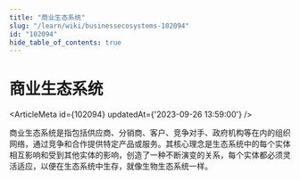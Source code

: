 ```yaml
---
title: "商业生态系统"
slug: "/learn/wiki/businessecosystems-102094"
id: "102094"
hide_table_of_contents: true
---
```



# 商业生态系统

<ArticleMeta id={102094} updatedAt={'2023-09-26 13:59:00'} />
<div className='border-solid border-b border-t-0 my-4 border-[var(--ifm-color-gray-300)]' />

商业生态系统是指包括供应商、分销商、客户、竞争对手、政府机构等在内的组织网络，通过竞争和合作提供特定产品或服务。其核心理念是生态系统中的每个实体相互影响和受到其他实体的影响，创造了一种不断演变的关系，每个实体都必须灵活适应，以便在生态系统中生存，就像生物生态系统一样。
